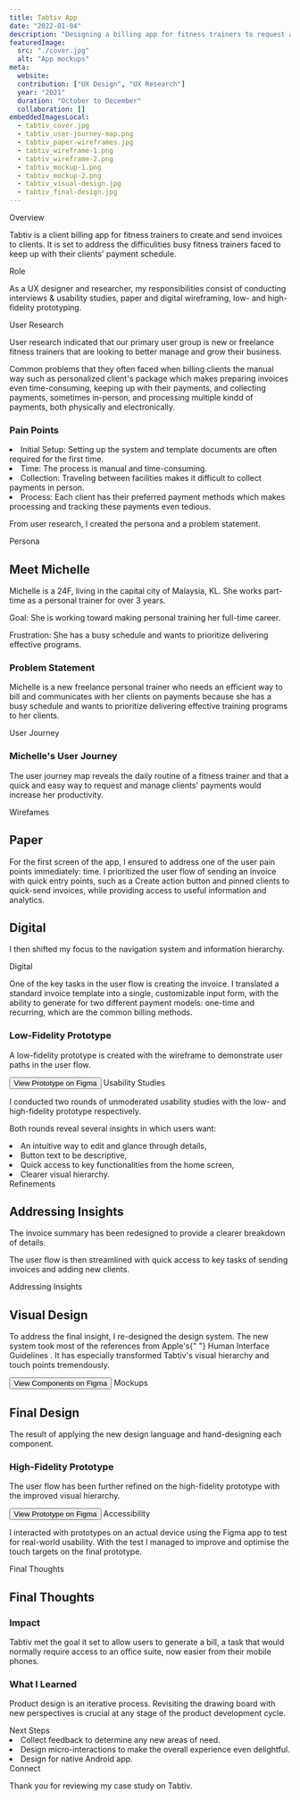 ```yaml
---
title: Tabtiv App
date: "2022-01-04"
description: "Designing a billing app for fitness trainers to request and keep track of client payments."
featuredImage:
  src: "./cover.jpg"
  alt: "App mockups"
meta:
  website:
  contribution: ["UX Design", "UX Research"]
  year: "2021"
  duration: "October to December"
  collaboration: []
embeddedImagesLocal:
  - tabtiv_cover.jpg
  - tabtiv_user-journey-map.png
  - tabtiv_paper-wireframes.jpg
  - tabtiv_wireframe-1.png
  - tabtiv_wireframe-2.png
  - tabtiv_mockup-1.png
  - tabtiv_mockup-2.png
  - tabtiv_visual-design.jpg
  - tabtiv_final-design.jpg
---
```



<GatsbyImage alt="dummy" image={getImage(props.localImages[0])} />

<Grid lg="2">
  <Col align="flex-end">
    <Label>Overview</Label>
  </Col>
  <Col>
    <p>
      Tabtiv is a client billing app for fitness trainers to create and send
      invoices to clients. It is set to address the difficulities busy fitness
      trainers faced to keep up with their clients' payment schedule.
    </p>
  </Col>
</Grid>

<Grid lg="2">
  <Col align="flex-end">
    <Label>Role</Label>
  </Col>
  <Col>
    <p>
      As a UX designer and researcher, my responsibilities consist of conducting
      interviews &amp; usability studies, paper and digital wireframing, low-
      and high-fidelity prototyping.
    </p>
  </Col>
</Grid>

<Grid lg="2">
  <Col align="flex-end">
    <Label>User Research</Label>
  </Col>
  <Col>
    <p>
      User research indicated that our primary user group is new or freelance
      fitness trainers that are looking to better manage and grow their
      business.
    </p>
    <p>
      Common problems that they often faced when billing clients the manual way
      such as personalized client's package which makes preparing invoices even
      time-consuming, keeping up with their payments, and collecting payments,
      sometimes in-person, and processing multiple kindd of payments, both
      physically and electronically.
    </p>
  </Col>
  <Col></Col>
  <Col>
    <h3>Pain Points</h3>
    <List gap="8px">
      <li>
        Initial Setup: Setting up the system and template documents are often
        required for the first time.
      </li>
      <li>Time: The process is manual and time-consuming.</li>
      <li>
        Collection: Traveling between facilities makes it difficult to collect
        payments in person.
      </li>
      <li>
        Process: Each client has their preferred payment methods which makes
        processing and tracking these payments even tedious.
      </li>
    </List>
    <p>From user research, I created the persona and a problem statement.</p>
  </Col>
</Grid>

<Grid lg="2">
  <Col align="flex-end">
    <Label>Persona</Label>
  </Col>
  <Col>
    <h2>Meet Michelle</h2>
    <p>
      Michelle is a 24F, living in the capital city of Malaysia, KL. She works
      part-time as a personal trainer for over 3 years.
    </p>
    <p>
      Goal: She is working toward making personal training her full-time career.
    </p>
    <p>
      Frustration: She has a busy schedule and wants to prioritize delivering
      effective programs.
    </p>
    <h3>Problem Statement</h3>
    <p>
      Michelle is a new freelance personal trainer who needs an efficient way to
      bill and communicates with her clients on payments because she has a busy
      schedule and wants to prioritize delivering effective training programs to
      her clients.
    </p>
  </Col>
</Grid>

<Grid lg="2">
  <Col align="flex-end">
    <Label>User Journey</Label>
  </Col>
  <Col>
    <h3>Michelle's User Journey</h3>
    <p>
      The user journey map reveals the daily routine of a fitness trainer and
      that a quick and easy way to request and manage clients' payments would
      increase her productivity.
    </p>
  </Col>
  <Col span="2">
    <GatsbyImage alt="dummy" image={getImage(props.localImages[1])} />
  </Col>
</Grid>

<Grid lg="2" gap="2rem">
  <Col align="flex-end">
    <Label>Wirefames</Label>
  </Col>
  <Col>
    <h2>Paper</h2>
    <p>
      For the first screen of the app, I ensured to address one of the user pain
      points immediately: time. I prioritized the user flow of sending an
      invoice with quick entry points, such as a Create action button and pinned
      clients to quick-send invoices, while providing access to useful
      information and analytics.
    </p>
  </Col>
  <Col span="2">
    <GatsbyImage alt="dummy" image={getImage(props.localImages[2])} />
  </Col>
</Grid>

<Grid lg="2">
  <Col></Col>
  <Col>
    <h2>Digital</h2>
    <p>
      I then shifted my focus to the navigation system and information
      hierarchy.
    </p>
  </Col>
  <Col span="2">
    <GatsbyImage alt="dummy" image={getImage(props.localImages[3])} />
  </Col>
  <Col align="flex-end">
    <Label>Digital</Label>
  </Col>
  <Col>
    <p>
      One of the key tasks in the user flow is creating the invoice. I
      translated a standard invoice template into a single, customizable input
      form, with the ability to generate for two different payment models:
      one-time and recurring, which are the common billing methods.
    </p>
  </Col>
  <Col span="2">
    <GatsbyImage alt="dummy" image={getImage(props.localImages[4])} />
  </Col>
  <Col></Col>
  <Col>
    <h3>Low-Fidelity Prototype</h3>
    <p>
      A low-fidelity prototype is created with the wireframe to demonstrate user
      paths in the user flow.
    </p>
    <Button
      href="https://www.figma.com/proto/ikxDVoxZQ3Wk4P1CKDiHPz/Client-Billing-App_Final?page-id=444%3A1265&node-id=444%3A1533&viewport=276%2C48%2C0.25&scaling=scale-down"
      target="_blank"
      rel="noopener"
    >
      View Prototype on Figma
    </Button>
  </Col>
</Grid>

<Grid lg="2">
  <Col align="flex-end">
    <Label>Usability Studies</Label>
  </Col>
  <Col>
    <p>
      I conducted two rounds of unmoderated usability studies with the low- and
      high-fidelity prototype respectively.
    </p>
    <p>Both rounds reveal several insights in which users want:</p>
    <List gap="8px" as="ol">
      <li>An intuitive way to edit and glance through details,</li>
      <li>Button text to be descriptive,</li>
      <li>Quick access to key functionalities from the home screen,</li>
      <li>Clearer visual hierarchy.</li>
    </List>
  </Col>
</Grid>

<Grid lg="2">
  <Col align="flex-end">
    <Label>Refinements</Label>
  </Col>
  <Col>
    <h2>Addressing Insights</h2>
    <p>
      The invoice summary has been redesigned to provide a clearer breakdown of
      details.
    </p>
  </Col>
  <Col span="2">
    <GatsbyImage alt="dummy" image={getImage(props.localImages[5])} />
  </Col>
  <Col></Col>
  <Col>
    <p>
      The user flow is then streamlined with quick access to key tasks of
      sending invoices and adding new clients.
    </p>
  </Col>
  <Col span="2">
    <GatsbyImage alt="dummy" image={getImage(props.localImages[6])} />
  </Col>
</Grid>

<Grid lg="2" gap="2rem">
  <Col align="flex-end">
    <Label>Addressing Insights</Label>
  </Col>
  <Col>
    <h2>Visual Design</h2>
    <p>
      To address the final insight, I re-designed the design system. The new
      system took most of the references from Apple's{" "}
      <AnimatedAnchor
        href="//developer.apple.com/design/human-interface-guidelines/ios/overview/themes/"
        target="_blank"
        rel="noopener"
        underlined
        external
      >
        <span>Human Interface Guidelines</span>
      </AnimatedAnchor>
      . It has especially transformed Tabtiv's visual hierarchy and touch points
      tremendously.
    </p>
    <Button
      href="https://www.figma.com/file/ikxDVoxZQ3Wk4P1CKDiHPz/Tabtiv-App?node-id=110%3A1443"
      target="_blank"
      rel="noopener"
    >
      View Components on Figma
    </Button>
  </Col>
  <Col span="2">
    <GatsbyImage alt="dummy" image={getImage(props.localImages[7])} />
  </Col>
</Grid>

<Grid lg="2" gap="2rem">
  <Col align="flex-end">
    <Label>Mockups</Label>
  </Col>
  <Col>
    <h2>Final Design</h2>
    <p>
      The result of applying the new design language and hand-designing each
      component.
    </p>
  </Col>
  <Col span="2">
    <GatsbyImage alt="dummy" image={getImage(props.localImages[8])} />
  </Col>
  <Col></Col>
  <Col>
    <h3>High-Fidelity Prototype</h3>
    <p>
      The user flow has been further refined on the high-fidelity prototype with
      the improved visual hierarchy.
    </p>
    <Button
      href="https://www.figma.com/proto/ikxDVoxZQ3Wk4P1CKDiHPz/Tabtiv-App?page-id=110%3A319&node-id=110%3A692&viewport=276%2C48%2C0.27&scaling=min-zoom&starting-point-node-id=110%3A692"
      target="_blank"
      rel="noopener"
    >
      View Prototype on Figma
    </Button>
  </Col>
</Grid>

<Grid lg="2">
  <Col align="flex-end">
    <Label>Accessibility</Label>
  </Col>
  <Col>
    <p>
      I interacted with prototypes on an actual device using the Figma app to
      test for real-world usability. With the test I managed to improve and
      optimise the touch targets on the final prototype.
    </p>
  </Col>
</Grid>

<Grid lg="2">
  <Col align="flex-end">
    <Label>Final Thoughts</Label>
  </Col>
  <Col>
    <h2>Final Thoughts</h2>
    <h3>Impact</h3>
    <p>
      Tabtiv met the goal it set to allow users to generate a bill, a task that
      would normally require access to an office suite, now easier from their
      mobile phones.
    </p>
    <h3>What I Learned</h3>
    <p>
      Product design is an iterative process. Revisiting the drawing board with
      new perspectives is crucial at any stage of the product development cycle.
    </p>
  </Col>
</Grid>

<Grid lg="2">
  <Col align="flex-end">
    <Label>Next Steps</Label>
  </Col>
  <Col>
    <List gap="8px">
      <li>Collect feedback to determine any new areas of need.</li>
      <li>
        Design micro-interactions to make the overall experience even
        delightful.
      </li>
      <li>Design for native Android app.</li>
    </List>
  </Col>
</Grid>

<Grid lg="2">
  <Col align="flex-end">
    <Label>Connect</Label>
  </Col>
  <Col>
    <p>Thank you for reviewing my case study on Tabtiv.</p>
  </Col>
</Grid>
